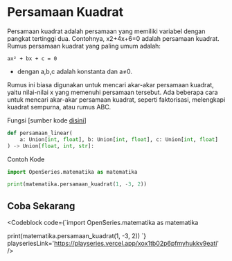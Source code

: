 
# Persamaan Kuadrat

Persamaan kuadrat adalah persamaan yang memiliki variabel dengan pangkat tertinggi dua. Contohnya, x2+4x+6=0 adalah persamaan kuadrat.
Rumus persamaan kuadrat yang paling umum adalah:

```
ax² + bx + c = 0
```

-   dengan a,b,c adalah konstanta dan a≠0.

Rumus ini biasa digunakan untuk mencari akar-akar persamaan kuadrat, yaitu nilai-nilai x yang memenuhi persamaan tersebut. Ada beberapa cara untuk mencari akar-akar persamaan kuadrat, seperti faktorisasi, melengkapi kuadrat sempurna, atau rumus ABC.

Fungsi [sumber kode [disini](https://github.com/bellshade/OpenSeries/blob/11ea1de5b7cbb8fa09b8b8a1097e5913bb2bdd05/OpenSeries/matematika.py#L65)]

```python
def persamaan_linear(
    a: Union[int, float], b: Union[int, float], c: Union[int, float]
) -> Union[float, int, str]:
```

Contoh Kode

```python
import OpenSeries.matematika as matematika

print(matematika.persamaan_kuadrat(1, -3, 2))
```

## Coba Sekarang

<Codeblock code={`import OpenSeries.matematika as matematika

print(matematika.persamaan_kuadrat(1, -3, 2))
`} playseriesLink='https://playseries.vercel.app/xox1tb02p6pfmyhukkv9eati' />
